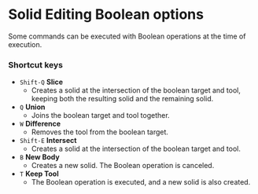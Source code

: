 # Solid Editing Boolean options

Some commands can be executed with Boolean operations at the time of execution.

### Shortcut keys

- `Shift-Q` **Slice**
    - Creates a solid at the intersection of the boolean target and tool, keeping both the resulting solid and the remaining solid.
- `Q` **Union**
    - Joins the boolean target and tool together.
- `W` **Difference**
    - Removes the tool from the boolean target.
- `Shift-E` **Intersect**
    - Creates a solid at the intersection of the boolean target and tool.
- `B` **New Body**
    - Creates a new solid. The Boolean operation is canceled.
- `T` **Keep Tool**
    - The Boolean operation is executed, and a new solid is also created.